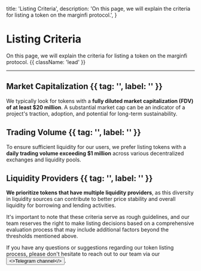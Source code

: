 

  title: 'Listing Criteria',
  description:
    'On this page, we will explain the criteria for listing a token on the marginfi protocol.',
}

# Listing Criteria

On this page, we will explain the criteria for listing a token on the marginfi protocol. {{ className: 'lead' }}

---

## Market Capitalization {{ tag: '', label: '' }}

We typically look for tokens with a **fully diluted market capitalization (FDV) of at least $20 million**. A substantial market cap can be an indicator of a project's traction, adoption, and potential for long-term sustainability.

## Trading Volume {{ tag: '', label: '' }}

To ensure sufficient liquidity for our users, we prefer listing tokens with a **daily trading volume exceeding $1 million** across various decentralized exchanges and liquidity pools.

## Liquidity Providers {{ tag: '', label: '' }}

**We prioritize tokens that have multiple liquidity providers**, as this diversity in liquidity sources can contribute to better price stability and overall liquidity for borrowing and lending activities.

It's important to note that these criteria serve as rough guidelines, and our team reserves the right to make listing decisions based on a comprehensive evaluation process that may include additional factors beyond the thresholds mentioned above.

If you have any questions or suggestions regarding our token listing process, please don't hesitate to reach out to our team via our <Button href="https://t.me/+jGueUak_MrRiNDg5" variant="text"><>Telegram channel</></Button>.
